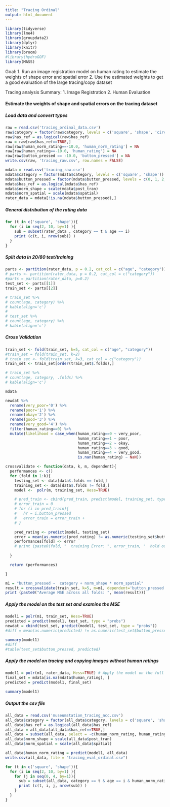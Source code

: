 ```yaml
---
title: "Tracing Ordinal"
output: html_document
---
```


```r
library(tidyverse)
library(lme4)
library(groupdata2)
library(dplyr)
library(knitr) 
library(broom) 
#library(hydroGOF) 
library(MASS)
```
Goal: 
1. Run an image registration model on human rating to estimate the weights of shape error and spatial error
2. Use the estimated weights to get a good evaluation of the large tracing/copy dataset

Tracing analysis Summary:
1. Image Registration
2. Human Evaluation

#### Estimate the weights of shape and spatial errors on the tracing dataset

##### Load data and convert types
```r
raw = read.csv('tracing_ordinal_data.csv')
raw$category = factor(raw$category, levels = c('square', 'shape', 'circle'))
raw$has_ref = as.logical(raw$has_ref)
raw = raw[raw$has_ref==TRUE,]
raw[raw$human_norm_rating==-10.0, 'human_norm_rating'] = NA
raw[raw$human_rating==-10.0, 'human_rating'] = NA
raw[raw$button_pressed == -10.0, 'button_pressed'] = NA
write.csv(raw, 'tracing_raw.csv', row.names = FALSE)
```

```r
mdata = read.csv('tracing_raw.csv')
mdata$category = factor(mdata$category, levels = c('square', 'shape'))
mdata$button_pressed = factor(mdata$button_pressed, levels = c(0, 1, 2, 3, 4), ordered=TRUE)
mdata$has_ref = as.logical(mdata$has_ref)
mdata$norm_shape = scale(mdata$post_tran)
mdata$norm_spatial = scale(mdata$spatial)
rater_data = mdata[!is.na(mdata$button_pressed),]
```

##### General distribution of the rating data
```r
for (t in c('square', 'shape')){
  for (i in seq(2, 10, by=1) ){
    sub = subset(rater_data , category == t & age == i)
    print (c(t, i, nrow(sub)) )
  }
}
```

##### Split data in 20/80 test/training
```r
parts <- partition(rater_data, p = 0.2, cat_col = c("age", "category"))
# parts <- partition(rater_data, p = 0.2, cat_col = c("category"))
#parts = partition(rater_data, p=0.2)
test_set <- parts[[1]]
train_set <- parts[[2]]

# train_set %>% 
# count(age, category) %>% 
# kable(align='c')
# 
# test_set %>% 
# count(age, category) %>% 
# kable(align='c')
```

##### Cross Validation
```r
train_set <- fold(train_set, k=5, cat_col = c("age", "category"))
#train_set = fold(train_set, k=2)
# train_set <- fold(train_set, k=3, cat_col = c("category"))
train_set <- train_set[order(train_set$.folds),]

# train_set %>% 
# count(age, category, .folds) %>% 
# kable(align='c')
```


```r
mdata 
```

```r
newdat %>%
  rename(very_poor='0') %>%
  rename(poor='1') %>%
  rename(okay='2') %>%
  rename(good='3') %>%
  rename(very_good='4') %>%
  filter(human_rating==0) %>%
  mutate(likelihood = case_when(human_rating==0 ~ very_poor,
                                human_rating==1 ~ poor,
                                human_rating==2 ~ okay,
                                human_rating==3 ~ good,
                                human_rating==4 ~ very_good,
                                is.nan(human_rating) ~ NaN)) 
```


```r
crossvalidate <- function(data, k, m, dependent){
  performances <- c()
  for (fold in 1:k){
    testing_set <- data[data$.folds == fold,]
    training_set <- data[data$.folds != fold,]
    model <-  polr(m, training_set, Hess=TRUE)

    # pred_train <- cbind(pred_train, predict(model, training_set, type = "probs"))
    # error_train = 0 
    # for (i in pred_train){
    #   hr = i.button_pressed
    #   error_train = error_train + 
    # }

    pred_rating <- predict(model, testing_set) 
    error = mean(as.numeric(pred_rating) != as.numeric(testing_set$button_pressed))
    performances[fold] <- error
    # print (paste0(fold, "  training Error: ", error_train, "  hold out Error: ", error))
    
  }

  return (performances)

}
```

```r
m1 = "button_pressed ~  category + norm_shape * norm_spatial"
result = crossvalidate(train_set, k=5, m=m1, dependent='button_pressed')
print (paste0("Average MSE across all folds: ", mean(result)))
```

##### Apply the model on the test set and examine the MSE
```r
model1 = polr(m1, train_set, Hess=TRUE)
predicted = predict(model1, test_set, type = "probs")
newdat = cbind(test_set, predict(model1, test_set, type = "probs"))
#diff = mean(as.numeric(predicted) != as.numeric(test_set$button_pressed))

summary(model1)
#diff
#table(test_set$button_pressed, predicted)
```

##### Apply the model on tracing and copying images without human ratings
```r
model1 = polr(m1, rater_data, Hess=TRUE) # Apply the model on the full training set
final_set = mdata[is.na(mdata$human_rating), ]
predicted = predict(model1, final_set)

summary(model1)
```

##### Output the csv file
```r
all_data = read.csv('museumstation_tracing_ncc.csv')
all_data$category = factor(all_data$category, levels = c('square', 'shape', 'circle'))
all_data$has_ref = as.logical(all_data$has_ref)
all_data = all_data[all_data$has_ref==TRUE,]
all_data = subset(all_data, select = -c(human_norm_rating, human_rating))
all_data$norm_shape = scale(all_data$post_tran)
all_data$norm_spatial = scale(all_data$spatial)

all_data$human_norm_rating = predict(model1, all_data)
write.csv(all_data, file = "tracing_eval_ordinal.csv")
```

```r
for (t in c('square', 'shape')){
  for (i in seq(2, 10, by=1) ){
    for (j in seq(0, 4, by=1)){
      sub = subset(all_data, category == t & age == i & human_norm_rating == j)
      print (c(t, i, j, nrow(sub)) )
    }
  }
}
```

